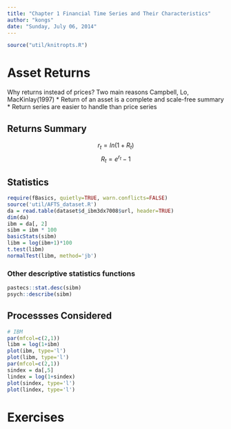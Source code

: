 ```yaml
---
title: "Chapter 1 Financial Time Series and Their Characteristics"
author: "kongs"
date: "Sunday, July 06, 2014"
---
```


```r
source("util/knitropts.R")
```

# Asset Returns

Why returns instead of prices? Two main reasons Campbell, Lo, MacKinlay(1997)
* Return of an asset is a complete and scale-free summary
* Return series are easier to handle than price series

## Returns Summary
$$ r_t = ln(1+R_t) $$
$$ R_t=e^{r_t} - 1 $$

## Statistics

```r
require(fBasics, quietly=TRUE, warn.conflicts=FALSE)
source('util/AFTS_dataset.R')
da = read.table(dataset$d_ibm3dx7008$url, header=TRUE)
dim(da)
ibm = da[, 2]
sibm = ibm * 100
basicStats(sibm)
libm = log(ibm+1)*100
t.test(libm)
normalTest(libm, method='jb')
```

### Other descriptive statistics functions
```r
pastecs::stat.desc(sibm)
psych::describe(sibm)
```


## Processses Considered

```r
# IBM
par(mfcol=c(2,1))
libm = log(1+ibm)
plot(ibm, type='l')
plot(libm, type='l')
par(mfcol=c(2,1))
sindex = da[,5]
lindex = log(1+sindex)
plot(sindex, type='l')
plot(lindex, type='l')
```

# Exercises


